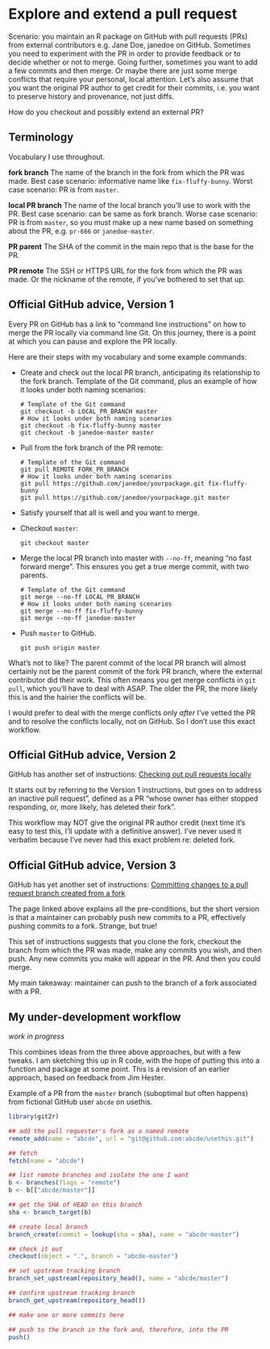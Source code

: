 # Explore and extend a pull request {#pr-extend}

Scenario: you maintain an R package on GitHub with pull requests (PRs) from external contributors e.g. Jane Doe, janedoe on GitHub. Sometimes you need to experiment with the PR in order to provide feedback or to decide whether or not to merge. Going further, sometimes you want to add a few commits and then merge. Or maybe there are just some merge conflicts that require your personal, local attention. Let's also assume that you want the original PR author to get credit for their commits, i.e. you want to preserve history and provenance, not just diffs.

How do you checkout and possibly extend an external PR?

## Terminology

Vocabulary I use throughout.

**fork branch** The name of the branch in the fork from which the PR was made. Best case scenario: informative name like `fix-fluffy-bunny`. Worst case scenario: PR is from `master`.

**local PR branch** The name of the local branch you'll use to work with the PR. Best case scenario: can be same as fork branch. Worse case scenario: PR is from `master`, so you must make up a new name based on something about the PR, e.g. `pr-666` or `janedoe-master`.

**PR parent** The SHA of the commit in the main repo that is the base for the PR.

**PR remote** The SSH or HTTPS URL for the fork from which the PR was made. Or the nickname of the remote, if you've bothered to set that up.

## Official GitHub advice, Version 1

Every PR on GitHub has a link to "command line instructions" on how to merge the PR locally via command line Git. On this journey, there is a point at which you can pause and explore the PR locally.

Here are their steps with my vocabulary and some example commands:

  * Create and check out the local PR branch, anticipating its relationship to the fork branch. Template of the Git command, plus an example of how it looks under both naming scenarios:

        # Template of the Git command
        git checkout -b LOCAL_PR_BRANCH master 
        # How it looks under both naming scenarios
        git checkout -b fix-fluffy-bunny master 
        git checkout -b janedoe-master master 
    
  * Pull from the fork branch of the PR remote:
        
        # Template of the Git command
        git pull REMOTE FORK_PR_BRANCH
        # How it looks under both naming scenarios
        git pull https://github.com/janedoe/yourpackage.git fix-fluffy-bunny
        git pull https://github.com/janedoe/yourpackage.git master
  
  * Satisfy yourself that all is well and you want to merge.
  * Checkout `master`:
  
        git checkout master
  
  * Merge the local PR branch into master with `--no-ff`, meaning "no fast forward merge". This ensures you get a true merge commit, with two parents.
  
        # Template of the Git command
        git merge --no-ff LOCAL_PR_BRANCH
        # How it looks under both naming scenarios
        git merge --no-ff fix-fluffy-bunny
        git merge --no-ff janedoe-master
  
  * Push `master` to GitHub.
  
        git push origin master
  
What's not to like? The parent commit of the local PR branch will almost certainly not be the parent commit of the fork PR branch, where the external contributor did their work. This often means you get merge conflicts in `git pull`, which you'll have to deal with ASAP. The older the PR, the more likely this is and the hairier the conflicts will be.

I would prefer to deal with the merge conflicts only *after* I've vetted the PR and to resolve the conflicts locally, not on GitHub. So I don't use this exact workflow.

## Official GitHub advice, Version 2

GitHub has another set of instructions: [Checking out pull requests locally](https://help.github.com/articles/checking-out-pull-requests-locally/)

It starts out by referring to the Version 1 instructions, but goes on to address an inactive pull request", defined as a PR "whose owner has either stopped responding, or, more likely, has deleted their fork".

This workflow may NOT give the original PR author credit (next time it's easy to test this, I'll update with a definitive answer). I've never used it verbatim because I've never had this exact problem re: deleted fork.

## Official GitHub advice, Version 3

GitHub has yet another set of instructions: [Committing changes to a pull request branch created from a fork](https://help.github.com/articles/committing-changes-to-a-pull-request-branch-created-from-a-fork/)

The page linked above explains all the pre-conditions, but the short version is that a maintainer can probably push new commits to a PR, effectively pushing commits to a fork. Strange, but true!

This set of instructions suggests that you clone the fork, checkout the branch from which the PR was made, make any commits you wish, and then push. Any new commits you make will appear in the PR. And then you could merge.

My main takeaway: maintainer can push to the branch of a fork associated with a PR.

## My under-development workflow

*work in progress*

This combines ideas from the three above approaches, but with a few tweaks. I am sketching this up in R code, with the hope of putting this into a function and package at some point. This is a revision of an earlier approach, based on feedback from Jim Hester.

Example of a PR from the `master` branch (suboptimal but often happens) from fictional GitHub user `abcde` on usethis.

```r
library(git2r)

## add the pull requester's fork as a named remote
remote_add(name = "abcde", url = "git@github.com:abcde/usethis.git")

## fetch
fetch(name = "abcde")

## list remote branches and isolate the one I want
b <- branches(flags = "remote")
b <- b[["abcde/master"]]

## get the SHA of HEAD on this branch
sha <- branch_target(b)

## create local branch
branch_create(commit = lookup(sha = sha), name = "abcde-master")

## check it out
checkout(object = ".", branch = "abcde-master")

## set upstream tracking branch
branch_set_upstream(repository_head(), name = "abcde/master")

## confirm upstream tracking branch
branch_get_upstream(repository_head())

## make one or more commits here

## push to the branch in the fork and, therefore, into the PR
push()
```

